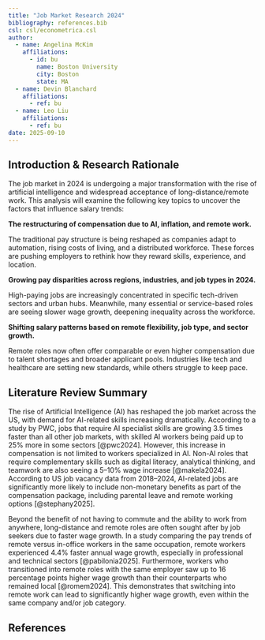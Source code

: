```yaml
---
title: "Job Market Research 2024"
bibliography: references.bib
csl: csl/econometrica.csl
author:   
  - name: Angelina McKim
    affiliations:
      - id: bu
        name: Boston University
        city: Boston
        state: MA
  - name: Devin Blanchard
    affiliations:
      - ref: bu
  - name: Leo Liu
    affiliations:
      - ref: bu
date: 2025-09-10
---
```


## Introduction & Research Rationale

The job market in 2024 is undergoing a major transformation with the rise of artificial intelligence and widespread acceptance of long-distance/remote work. This analysis will examine the following key topics to uncover the factors that influence salary trends:

**The restructuring of compensation due to AI, inflation, and remote work.**

The traditional pay structure is being reshaped as companies adapt to automation, rising costs of living, and a distributed workforce. These forces are pushing employers to rethink how they reward skills, experience, and location.

**Growing pay disparities across regions, industries, and job types in 2024.**
  
High-paying jobs are increasingly concentrated in specific tech-driven sectors and urban hubs. Meanwhile, many essential or service-based roles are seeing slower wage growth, deepening inequality across the workforce.

**Shifting salary patterns based on remote flexibility, job type, and sector growth.**
  
Remote roles now often offer comparable or even higher compensation due to talent shortages and broader applicant pools. Industries like tech and healthcare are setting new standards, while others struggle to keep pace.

## Literature Review Summary

The rise of Artificial Intelligence (AI) has reshaped the job market across the US, with demand for AI-related skills increasing dramatically. According to a study by PWC, jobs that require AI specialist skills are growing 3.5 times faster than all other job markets, with skilled AI workers being paid up to 25% more in some sectors [@pwc2024]. However, this increase in compensation is not limited to workers specialized in AI. Non-AI roles that require complementary skills such as digital literacy, analytical thinking, and teamwork are also seeing a 5–10% wage increase [@makela2024]. According to US job vacancy data from 2018–2024, AI-related jobs are significantly more likely to include non-monetary benefits as part of the compensation package, including parental leave and remote working options [@stephany2025].

Beyond the benefit of not having to commute and the ability to work from anywhere, long-distance and remote roles are often sought after by job seekers due to faster wage growth. In a study comparing the pay trends of remote versus in-office workers in the same occupation, remote workers experienced 4.4% faster annual wage growth, especially in professional and technical sectors [@pabilonia2025]. Furthermore, workers who transitioned into remote roles with the same employer saw up to 16 percentage points higher wage growth than their counterparts who remained local [@romem2024]. This demonstrates that switching into remote work can lead to significantly higher wage growth, even within the same company and/or job category.

## References